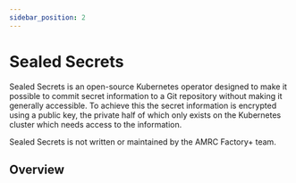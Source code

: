```yaml
---
sidebar_position: 2
---
```



# Sealed Secrets

Sealed Secrets is an open-source Kubernetes operator designed to make it
possible to commit secret information to a Git repository without making
it generally accessible. To achieve this the secret information is
encrypted using a public key, the private half of which only exists on
the Kubernetes cluster which needs access to the information.

Sealed Secrets is not written or maintained by the AMRC Factory+ team.

## Overview

<EdgeCluster hilite="sealed-secrets"/>

